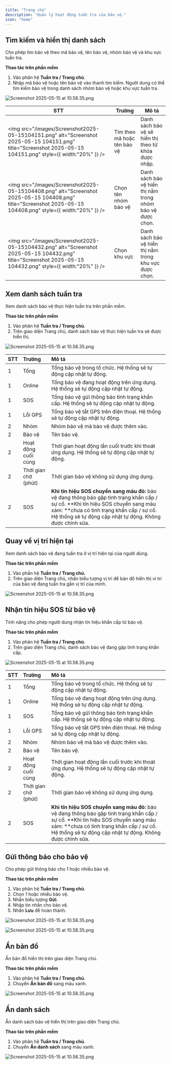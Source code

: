 ```yaml
---
title: "Trang chủ"
description: "Quản lý hoạt động tuần tra của bảo vệ."
icon: "home"
---
```


## Tìm kiếm và hiển thị danh sách

Cho phép tìm bảo vệ theo mã bảo vệ, tên bảo vệ, nhóm bảo vệ và khu vực tuần tra.

**Thao tác trên phần mềm**

1. Vào phân hệ **Tuần tra / Trang chủ**.
2. Nhập mã bảo vệ hoặc tên bảo vệ vào thanh tìm kiếm. Người dung có thể tìm kiếm bảo vệ trong danh sách nhóm bảo vệ hoặc khu vực tuần tra.

<img
  src="/images/image.png"
  alt="Screenshot 2025-05-15 at 10.58.35.png"
  title="Screenshot 2025-05-15 at 10.58.35.png"
  className="border mr-auto"
/>

| STT                                                                                                                                                                  | Trường                      | Mô tả                                                      |
| -------------------------------------------------------------------------------------------------------------------------------------------------------------------- | --------------------------- | ---------------------------------------------------------- |
| <img   src="/images/Screenshot2025-05-15104151.png"   alt="Screenshot 2025-05-15 104151.png"   title="Screenshot 2025-05-15 104151.png"   style={{ width:"20%" }} /> | Tìm theo mã hoặc tên bảo vệ | Danh sách bảo vệ sẽ hiển thị theo từ khóa được nhập.       |
| <img   src="/images/Screenshot2025-05-15104408.png"   alt="Screenshot 2025-05-15 104408.png"   title="Screenshot 2025-05-15 104408.png"   style={{ width:"20%" }} /> | Chọn tên nhóm bảo vệ        | Danh sách bảo vệ hiển thị nằm trong nhóm bảo vệ được chọn. |
| <img   src="/images/Screenshot2025-05-15104432.png"   alt="Screenshot 2025-05-15 104432.png"   title="Screenshot 2025-05-15 104432.png"   style={{ width:"20%" }} /> | Chọn khu vực                | Danh sách bảo vệ hiển thị nằm trong khu vực được chọn.     |

## Xem danh sách tuần tra

Xem danh sách bảo vệ thực hiện tuần tra trên phần mềm.

**Thao tác trên phần mềm**

1. Vào phân hệ **Tuần tra / Trang chủ**.
2. Trên giao diện Trang chủ, danh sách bảo vệ thực hiện tuần tra sẽ được hiển thị.

<img
  src="/images/image.png"
  alt="Screenshot 2025-05-15 at 10.58.35.png"
  title="Screenshot 2025-05-15 at 10.58.35.png"
  className="border mr-auto"
/>

| STT | Trường               | Mô tả                                                                                                                                                                                                                                        |
| :-- | :------------------- | :------------------------------------------------------------------------------------------------------------------------------------------------------------------------------------------------------------------------------------------- |
| 1   | Tổng                 | Tổng bảo vệ trong tổ chức. Hệ thống sẽ tự động cập nhật tự động.                                                                                                                                                                             |
| 1   | Online               | Tổng bảo vệ đang hoạt động trên ứng dụng. Hệ thống sẽ tự động cập nhật tự động.                                                                                                                                                              |
| 1   | SOS                  | Tổng bảo vệ gửi thông báo tình trạng khẩn cấp. Hệ thống sẽ tự động cập nhật tự động.                                                                                                                                                         |
| 1   | Lỗi GPS              | Tổng bảo vệ tắt GPS trên điện thoại. Hệ thống sẽ tự động cập nhật tự động.                                                                                                                                                                   |
| 2   | Nhóm                 | Nhóm bảo vệ mà bảo vệ được thêm vào.                                                                                                                                                                                                         |
| 2   | Bảo vệ               | Tên bảo vệ.                                                                                                                                                                                                                                  |
| 2   | Hoạt động cuối cùng  | Thời gian hoạt động lần cuối trước khi thoát ứng dụng. Hệ thống sẽ tự động cập nhật tự động.                                                                                                                                                 |
| 2   | Thời gian chờ (phút) | Thời gian bảo vệ không sử dụng ứng dụng.                                                                                                                                                                                                     |
| 2   | SOS                  | **Khi tín hiệu SOS chuyển sang màu đỏ:** bảo vệ đang thông báo gặp tình trạng khẩn cấp / sự cố.  **Khi tín hiệu SOS chuyển sang màu xám: **chưa có tình trạng khẩn cấp / sự cố.  Hệ thống sẽ tự động cập nhật tự động. Không được chỉnh sửa. |

## Quay về vị trí hiện tại

Xem danh sách bảo vệ đang tuần tra ở vị trí hiện tại của người dùng.

**Thao tác trên phần mềm**

1. Vào phần hệ **Tuần tra / Trang chủ.**
2. Trên giao diện Trang chủ, nhấn biểu tượng vị trí để bản đồ hiển thị ví trí của bảo vệ đang tuần tra gần vị trí của mình.

<img
  src="/images/Group100.png"
  alt="Screenshot 2025-05-15 at 10.58.35.png"
  title="Screenshot 2025-05-15 at 10.58.35.png"
  className="border mr-auto"
/>

## Nhận tín hiệu SOS từ bảo vệ

Tính năng cho phép người dung nhận tín hiệu khẩn cấp từ bảo vệ.

**Thao tác trên phần mềm**

1. Vào phân hệ **Tuần tra / Trang chủ**.
2. Trên giao diện Trang chủ, danh sách bảo vệ đang gặp tình trạng khẩn cấp.

<img
  src="/images/Group101.png"
  alt="Screenshot 2025-05-15 at 10.58.35.png"
  title="Screenshot 2025-05-15 at 10.58.35.png"
  className="border mr-auto"
/>

| STT | Trường               | Mô tả                                                                                                                                                                                                                                        |
| :-- | :------------------- | :------------------------------------------------------------------------------------------------------------------------------------------------------------------------------------------------------------------------------------------- |
| 1   | Tổng                 | Tổng bảo vệ trong tổ chức. Hệ thống sẽ tự động cập nhật tự động.                                                                                                                                                                             |
| 1   | Online               | Tổng bảo vệ đang hoạt động trên ứng dụng. Hệ thống sẽ tự động cập nhật tự động.                                                                                                                                                              |
| 1   | SOS                  | Tổng bảo vệ gửi thông báo tình trạng khẩn cấp. Hệ thống sẽ tự động cập nhật tự động.                                                                                                                                                         |
| 1   | Lỗi GPS              | Tổng bảo vệ tắt GPS trên điện thoại. Hệ thống sẽ tự động cập nhật tự động.                                                                                                                                                                   |
| 2   | Nhóm                 | Nhóm bảo vệ mà bảo vệ được thêm vào.                                                                                                                                                                                                         |
| 2   | Bảo vệ               | Tên bảo vệ.                                                                                                                                                                                                                                  |
| 2   | Hoạt động cuối cùng  | Thời gian hoạt động lần cuối trước khi thoát ứng dụng. Hệ thống sẽ tự động cập nhật tự động.                                                                                                                                                 |
| 2   | Thời gian chờ (phút) | Thời gian bảo vệ không sử dụng ứng dụng.                                                                                                                                                                                                     |
| 2   | SOS                  | **Khi tín hiệu SOS chuyển sang màu đỏ:** bảo vệ đang thông báo gặp tình trạng khẩn cấp / sự cố.  **Khi tín hiệu SOS chuyển sang màu xám: **chưa có tình trạng khẩn cấp / sự cố.  Hệ thống sẽ tự động cập nhật tự động. Không được chỉnh sửa. |

## Gửi thông báo cho bảo vệ

Cho phép gửi thông báo cho 1 hoặc nhiều bảo vệ.

**Thao tác trên phần mềm**

1. Vào phân hệ **Tuần tra / Trang chủ**.
2. Chọn 1 hoặc nhiều bảo vệ.
3. Nhấn biểu tượng **Gửi**.
4. Nhập tin nhắn cho bảo vệ.
5. Nhấn **Lưu** để hoàn thành.

<img
  src="/images/Group102.png"
  alt="Screenshot 2025-05-15 at 10.58.35.png"
  title="Screenshot 2025-05-15 at 10.58.35.png"
  className="border mr-auto"
/>

<img
  src="/images/Group103.png"
  alt="Screenshot 2025-05-15 at 10.58.35.png"
  title="Screenshot 2025-05-15 at 10.58.35.png"
  className="border mr-auto"
/>

## **Ẩn bản đồ**

Ẩn bản đồ hiển thị trên giao diện Trang chủ.

**Thao tác trên phần mềm**

1. Vào phân hệ **Tuần tra / Trang chủ**.
2. Chuyển **Ẩn bản đồ** sang màu xanh.

<img
  src="/images/Group105.png"
  alt="Screenshot 2025-05-15 at 10.58.35.png"
  title="Screenshot 2025-05-15 at 10.58.35.png"
  className="border mr-auto"
/>

## **Ẩn danh sách**

Ẩn danh sách bảo vệ hiển thị trên giao diện Trang chủ.

**Thao tác trên phần mềm**

1. Vào phân hệ **Tuần tra / Trang chủ**.
2. Chuyển **Ẩn danh sách** sang màu xanh.

<img
  src="/images/Group104.png"
  alt="Screenshot 2025-05-15 at 10.58.35.png"
  title="Screenshot 2025-05-15 at 10.58.35.png"
  className="border mr-auto"
/>